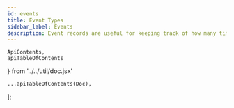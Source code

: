 ```yaml
---
id: events
title: Event Types
sidebar_label: Events
description: Event records are useful for keeping track of how many times an event has occurred.
---
```


    ApiContents,
    apiTableOfContents
} from '../../util/doc.jsx'

    ...apiTableOfContents(Doc),
];

<ApiContents doc={Doc} />